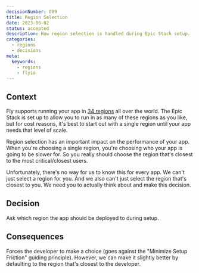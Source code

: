 ```yaml
---  
decisionNumber: 009
title: Region Selection
date: 2023-06-02
status: accepted 
description: How region selection is handled during Epic Stack setup.
categories:
  - regions
  - decisions
meta:
  keywords:
    - regions
    - flyio
---
```


## Context

Fly supports running your app in
[34 regions](https://fly.io/docs/reference/regions/) all over the world. The
Epic Stack is set up to allow you to run in as many of these regions as you
like, but for cost reasons, it's best to start out with a single region until
your app needs that level of scale.

Region selection has an important impact on the performance of your app. When
you're choosing a single region, you're choosing who your app is going to be
slower for. So you really should choose the region that's closest to the most
critical/closest users.

Unfortunately, there's no way for us to know this for every app. We can't just
select a region for you. And we also can't just select the region that's closest
to you. We need you to actually think about and make this decision.

## Decision

Ask which region the app should be deployed to during setup.

## Consequences

Forces the developer to make a choice (goes against the "Minimize Setup
Friction" guiding principle). However, we can make it slightly better by
defaulting to the region that's closest to the developer.

